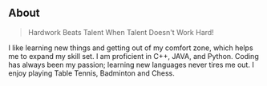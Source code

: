 ## About

> Hardwork Beats Talent When Talent Doesn't Work Hard!

I like learning new things and getting out of my comfort zone, which helps me to expand my skill set. I am proficient in C++, JAVA, and Python. Coding has always been my passion; learning new languages never tires me out. 
I enjoy playing Table Tennis, Badminton and Chess. 
